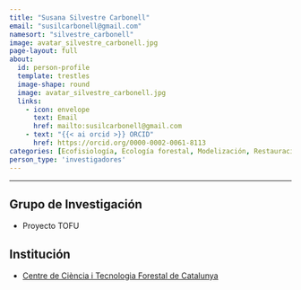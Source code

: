 ```yaml
---
title: "Susana Silvestre Carbonell"
email: "susilcarbonell@gmail.com"  
namesort: "silvestre_carbonell"
image: avatar_silvestre_carbonell.jpg
page-layout: full
about: 
  id: person-profile
  template: trestles
  image-shape: round
  image: avatar_silvestre_carbonell.jpg
  links:
    - icon: envelope
      text: Email
      href: mailto:susilcarbonell@gmail.com
    - text: "{{< ai orcid >}} ORCID"
      href: https://orcid.org/0000-0002-0061-8113
categories: [Ecofisiología, Ecología forestal, Modelización, Restauración, Dinámica forestal]
person_type: 'investigadores'
---
```

 
<hr>

:::{#person-profile}

## Grupo de Investigación
- Proyecto TOFU

## Institución
- [Centre de Ciència i Tecnologia Forestal de Catalunya](https://www.ctfc.cat/)

:::
